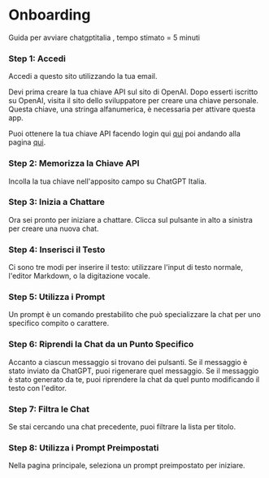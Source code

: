 # Onboarding

Guida per avviare chatgptitalia , tempo stimato =  5 minuti

### Step 1: Accedi

Accedi a questo sito utilizzando la tua email.

Devi prima creare la tua chiave API sul sito di OpenAI. 
Dopo esserti iscritto su OpenAI, visita il sito dello sviluppatore per creare una chiave personale. 
Questa chiave, una stringa alfanumerica, è necessaria per attivare questa app. 


Puoi ottenere la tua chiave API facendo login qui [qui](https://platform.openai.com/account/api-keys) poi andando alla pagina  [qui](https://platform.openai.com/login).

### Step 2: Memorizza la Chiave API

Incolla la tua chiave nell'apposito campo su ChatGPT Italia.

### Step 3: Inizia a Chattare

Ora sei pronto per iniziare a chattare. Clicca sul pulsante in alto a sinistra per creare una nuova chat.

### Step 4: Inserisci il Testo

Ci sono tre modi per inserire il testo: utilizzare l'input di testo normale, l'editor Markdown, o la digitazione vocale.

### Step 5: Utilizza i Prompt

Un prompt è un comando prestabilito che può specializzare la chat per uno specifico compito o carattere.

### Step 6: Riprendi la Chat da un Punto Specifico

Accanto a ciascun messaggio si trovano dei pulsanti. Se il messaggio è stato inviato da ChatGPT, puoi rigenerare quel messaggio. Se il messaggio è stato generato da te, puoi riprendere la chat da quel punto modificando il testo con l'editor.

### Step 7: Filtra le Chat

Se stai cercando una chat precedente, puoi filtrare la lista per titolo.

### Step 8: Utilizza i Prompt Preimpostati

Nella pagina principale, seleziona un prompt preimpostato per iniziare.
